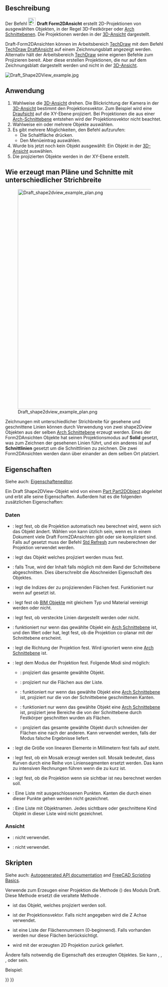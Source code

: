 <languages/>

{{Docnav
|[[Draft_FlipDimension/de|MaßKippen]]
|[[Draft_SelectPlane/de|EbeneAuswählen]]
|[[Draft_Workbench/de|Draft]]
|IconL=Draft_FlipDimension.svg
|IconR=Draft_SelectPlane.svg
|IconC=Workbench_Draft.svg
}}

{{GuiCommand/de
|Name=Draft Shape2DView
|Name/de=Draft Form2DAnsicht
|MenuLocation=Änderung → Form in 2D Ansicht
|Workbenches=[[Draft_Workbench/de|Draft]]
|SeeAlso=[[TechDraw_ProjectShape/de|TechDraw FormProjizieren]]
}}

<span id="Description"></span>
==Beschreibung==

Der Befehl  [[Image:Draft_Shape2DView.svg|24px]] '''Draft Form2DAnsicht''' erstellt 2D-Projektionen von ausgewählten Objekten, in der Regel 3D-Festkörper oder [[Arch_SectionPlane/de|Arch Schnittebenen]]. Die Projektionen werden in der [[3D_View/de|3D-Ansicht]] dargestellt.

Draft-Form2DAnsichten können im Arbeitsbereich    [[TechDraw_Workbench/de|TechDraw]] mit dem Befehl [[TechDraw_DraftView/de|TechDraw DraftAnsicht]] auf einem Zeichnnungsblatt angezeigt werden. Alternativ hält der Arbeitsbereich [[TechDraw_Workbench/de|TechDraw]] seine eigenen Befehle zum Projizieren bereit. Aber diese erstellen Projektionen, die nur auf dem Zeichnungsblatt dargestellt werden und nicht in der [[3D_View/de|3D-Ansicht]].

[[Image:Draft_Shape2DView_example.jpg]]
{{Caption|Eine Projektion von Festkörperformen in der XY-Ebene}}

<span id="Usage"></span>
==Anwendung==

# Wahlweise die [[3D_View/de|3D-Ansicht]] drehen. Die Blickrichtung der Kamera in der [[3D_View/de|3D-Ansicht]] bestimmt den Projektionsvektor. Zum Beispiel wird eine [[Std_ViewTop/de|Draufsicht]] auf die XY-Ebene projiziert. Bei Projektionen die aus einer [[Arch_SectionPlane/de|Arch-Schnittebene]] entstehen wird der Projektionsvektor nicht beachtet.
# Wahlweise ein oder mehrere Objekte auswählen.
# Es gibt mehrere Möglichkeiten, den Befehl aufzurufen:
#* Die Schaltfläche {{Button|[[Image:Draft_Shape2DView.svg|16px]] [[Draft_Shape2DView/de|Form 2D Ansicht]]}} drücken.
#* Den Menüeintrag {{MenuCommand|Änderungen → [[Image:Draft_Shape2DView.svg|16px]] Form 2D Ansicht}} auswählen.
# Wurde bis jetzt noch kein Objekt ausgewählt: Ein Objekt in der [[3D_View/de|3D-Ansicht]] auswählen.
# Die projizierten Objekte werden in der XY-Ebene erstellt.

<span id="How_to_produce_plans_and_sections_with_different_linewidths"></span>
==Wie erzeugt man Pläne und Schnitte mit unterschiedlicher Strichbreite==

[[Image:Draft_shape2dview_example_plan.png|700px]]

Zeichnungen mit unterschiedlicher Strichbreite für gesehene und geschnittene Linien können durch Verwendung von zwei shape2Dview Objekten aus der selben [[Arch_SectionPlane/de|Arch Schnittebene]] erzeugt werden. Eines der Form2DAnsichten Objekte hat seinen Projektionsmodus auf '''Solid''' gesetzt, was zum Zeichnen der gesehenen Linien führt, und ein anderes ist auf '''Schnittlinien''' gesetzt um die Schnittlinien zu zeichnen. Die zwei Form2DAnsichten werden dann über einander an dem selben Ort platziert.

<span id="Properties"></span>
==Eigenschaften==

Siehe auch: [[Property_editor/de|Eigenschafteneditor]].

Ein Draft Shape2DView-Objekt wird von einem [[Part_Part2DObject/de|Part Part2DObject]] abgeleitet und erbt alle seine Eigenschaften. Außerdem hat es die folgenden zusätzlichen Eigenschaften:

<span id="Data"></span>
===Daten===

{{TitleProperty|Draft}}

* {{PropertyData|Auto Update|Bool}}: legt fest, ob die Projektion automatisch neu berechnet wird, wenn sich das {{PropertyData|Base}} Objekt ändert. Wählen von {{False}} kann ützlich sein, wenn es in einem Dokument viele Draft Form2DAnsichten gibt oder sie kompliziert sind. Falls auf {{False}} gesetzt muss der Befehl [[Std_Refresh|Std Refresh]] zum neuberechnen der Projektion verwendet werden.
* {{PropertyData|Base|Link}}: legt das Objekt welches projiziert werden muss fest.
* {{PropertyData|Clip|Bool}}: falls True, wird der Inhalt falls möglich mit dem Rand der Schnittebene abgeschnitten. Dies überschreibt die Abschneiden Eigenschaft des Objektes.
* {{PropertyData|Face Numbers|IntegerList}}: legt die Indizes der zu projizierenden Flächen fest. Funktioniert nur wenn {{PropertyData/de|Projektionsmodus}} auf {{Value|Individual Faces}} gesetzt ist.
* {{PropertyData|Fuse Arch|Bool}}: legt fest ob [[BIM_Workbench/de|BIM Objekte]] mit gleichem Typ und Material vereinigt werden oder nicht.
* {{PropertyData|Hidden Lines|Bool}}: legt fest, ob versteckte Linien dargestellt werden oder nicht.
* {{PropertyData|In Place|Bool}}: funktioniert nur wenn das gewählte Objekt ein [[Arch_SectionPlane/de|Arch Schnittebene]] ist, und {{PropertyData/de|Projektionsmodus}} den Wert {{Value|Cutlines}} oder {{Value|Cutfaces}}hat, legt fest, ob die Projektion co-planar mit der Schnittebene erscheint.
* {{PropertyData|Projection|Vector}}: legt die Richtung der Projektion fest. Wird ignoriert wenn {{PropertyData|Base}} eine [[Arch_SectionPlane/de|Arch Schnittebene]] ist.
* {{PropertyData|Projection Mode|Enumeration}}: legt dem Modus der Projektion fest. Folgende Modi sind möglich:
** {{Value|Solid}}: projiziert das gesamte gewählte Objekt.
** {{Value|Individual Faces}}: projiziert nur die Flächen aus der {{PropertyData/de|Flächen Nummern}} Liste.
** {{Value|Cutlines}}: funktioniert nur wenn das gewählte Objekt eine [[Arch_SectionPlane/de|Arch Schnittebene]] ist, projiziert nur die von der Schnittebene geschnittenen Kanten.
** {{Value|Cutfaces}}: funktioniert nur wenn das gewählte Objekt eine [[Arch_SectionPlane/de|Arch Schnittebene]] ist, projiziert jene Bereiche die von der Schnittebene durch Festkörper geschnitten wurden als Flächen.
** {{Value|Solid faces}}: projiziert das gesamte gewählte Objekt durch schneiden der Flächen eine nach der anderen. Kann verwendet werden, falls der {{Value|Solid}} Modus falsche Ergebnisse liefert.
* {{PropertyData|Segment Length|Float}}: legt die Größe von linearen Elemente in Millimetern fest falls {{PropertyData/de|Mosaik}} auf {{TRUE}} steht.
* {{PropertyData|Tessellation|Bool}}: legt fest, ob ein Mosaik erzeugt werden soll. Mosaik bedeutet, dass Kurven durch eine Reihe von Liniensegmenten ersetzt werden. Das kann zu intensiven Rechnungen führen wenn die {{PropertyData/de|Segment Länge}} zu kurz ist.
* {{PropertyData|Visible Only|Bool}}: legt fest, ob die Projektion wenn sie sichtbar ist neu berechnet werden soll.
* {{PropertyData|Exclusion Points|Vector list}}: Eine Liste mit ausgeschlossenen Punkten. Kanten die durch einen dieser Punkte gehen werden nicht gezeichnet.
* {{PropertyData|Exclusion Names|String list}}: Eine Liste mit Objektnamen. Jedes sichtbare oder geschnittene Kind Objekt in dieser Liste wird nicht gezeichnet. {{Version|0.21}}

<span id="View"></span>
===Ansicht===

{{TitleProperty|Draft}}

* {{PropertyView/de|Pattern|Enumeration}}: nicht verwendet.
* {{PropertyView/de|Pattern Size|Float}}: nicht verwendet.

<span id="Scripting"></span>
==Skripten==

Siehe auch: [https://freecad.github.io/SourceDoc/ Autogenerated API documentation] and [[FreeCAD_Scripting_Basics|FreeCAD Scripting Basics]].

Verwende zum Erzeugen einer Projektion die Methode  {{incode|make_shape2dview}} ({{Version|0.19}}) des Moduls Draft. Diese Methode ersetzt die veraltete Methode {{incode|makeShape2DView}}.

{{Code|code=
shape2dview = make_shape2dview(baseobj, projectionVector=None, facenumbers=[])
}}

* {{incode|baseobj}} ist das Objekt, welches projiziert werden soll.
* {{incode|projectionVector}} ist der Projektionsvektor. Falls nicht angegeben wird die Z Achse verwendet.
* {{incode|facenumbers}} ist eine Liste der Flächennummern (0-beginnend). Falls vorhanden werden nur diese Flächen berücksichtigt.
* {{incode|shape2dview}} wird mit der erzeugten 2D Projektion zurück geliefert.

Ändere falls notwendig die Eigenschaft {{incode|ProjectionMode}} des erzeugten Objektes. Sie kann {{incode|"Solid"}}, {{incode|"Individual Faces"}}, {{incode|"Cutlines"}}, {{incode|"Cutfaces"}} oder {{incode|"Solid faces"}} sein.

Beispiel:

{{Code|code=
import FreeCAD as App
import Draft

doc = App.newDocument()

box = doc.addObject("Part::Box", "Box")
box.Length = 2300
box.Width = 500
box.Height = 1000

shape1 = Draft.make_shape2dview(box)

shape2 = Draft.make_shape2dview(box, App.Vector(1, -1, 1))

shape3 = Draft.make_shape2dview(box, App.Vector(-1, 1, 1), [0, 5])
shape3.ProjectionMode = "Individual Faces"

doc.recompute()
}}


{{Docnav
|[[Draft_FlipDimension/de|MaßKippen]]
|[[Draft_SelectPlane/de|EbeneAuswählen]]
|[[Draft_Workbench/de|Draft]]
|IconL=Draft_FlipDimension.svg
|IconR=Draft_SelectPlane.svg
|IconC=Workbench_Draft.svg
}}

{{Draft Tools navi{{#translation:}}}}
{{Userdocnavi{{#translation:}}}}